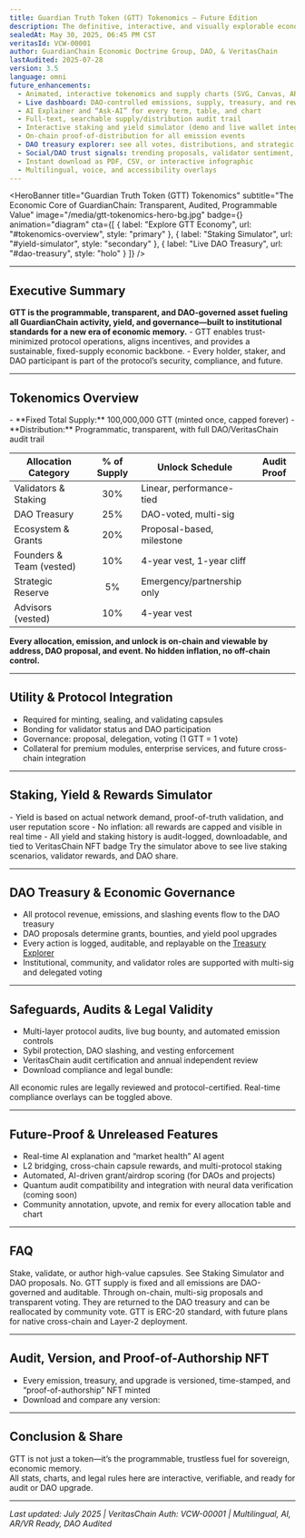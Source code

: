 ```yaml
---
title: Guardian Truth Token (GTT) Tokenomics — Future Edition
description: The definitive, interactive, and visually explorable economic design for the GTT—the native, DAO-governed, quantum-audited asset of GuardianChain.
sealedAt: May 30, 2025, 06:45 PM CST
veritasId: VCW-00001
author: GuardianChain Economic Doctrine Group, DAO, & VeritasChain
lastAudited: 2025-07-28
version: 3.5
language: omni
future_enhancements:
  - Animated, interactive tokenomics and supply charts (SVG, Canvas, AR-ready)
  - Live dashboard: DAO-controlled emissions, supply, treasury, and reward stats
  - AI Explainer and “Ask-AI” for every term, table, and chart
  - Full-text, searchable supply/distribution audit trail
  - Interactive staking and yield simulator (demo and live wallet integration)
  - On-chain proof-of-distribution for all emission events
  - DAO treasury explorer: see all votes, distributions, and strategic reserves in real time
  - Social/DAO trust signals: trending proposals, validator sentiment, market impact
  - Instant download as PDF, CSV, or interactive infographic
  - Multilingual, voice, and accessibility overlays
---
```


<HeroBanner
  title="Guardian Truth Token (GTT) Tokenomics"
  subtitle="The Economic Core of GuardianChain: Transparent, Audited, Programmable Value"
  image="/media/gtt-tokenomics-hero-bg.jpg"
  badge={<VeritasBadge id="VCW-00001" />}
  animation="diagram"
  cta={[
    { label: "Explore GTT Economy", url: "#tokenomics-overview", style: "primary" },
    { label: "Staking Simulator", url: "#yield-simulator", style: "secondary" },
    { label: "Live DAO Treasury", url: "#dao-treasury", style: "holo" }
  ]}
/>

<UtilityBar>
  <SectionTOC sticky scrollSpy animation="fade-in" />
  <QuickActions>
    <CopyButton text="guardian-global.com/whitepaper/gtt-tokenomics" />
    <ShareMenu platforms={["twitter", "linkedin", "telegram", "farcaster", "email"]} />
    <PDFExport />
    <VoiceToggle />
    <ThemeToggle />
    <TranslateMenu languages={["en", "es", "zh", "de", "fr", "ar", "hi", "jp"]} />
    <TextSizeToggle />
  </QuickActions>
</UtilityBar>

<LiveStats type="tokenomics" position="banner" />

---

## <span id="executive-summary">Executive Summary <InfoIcon /></span>
<Callout type="impact" icon="🪙">
  <b>GTT is the programmable, transparent, and DAO-governed asset fueling all GuardianChain activity, yield, and governance—built to institutional standards for a new era of economic memory.</b>
</Callout>
- GTT enables trust-minimized protocol operations, aligns incentives, and provides a sustainable, fixed-supply economic backbone.
- Every holder, staker, and DAO participant is part of the protocol’s security, compliance, and future.

<AIExplain section="executive-summary" />

---

## <span id="tokenomics-overview">Tokenomics Overview <ChartIcon /></span>
<AnimatedChart src="/media/gtt-supply-chart.svg" interactive />
- **Fixed Total Supply:** 100,000,000 GTT (minted once, capped forever)
- **Distribution:** Programmatic, transparent, with full DAO/VeritasChain audit trail

| Allocation Category         | % of Supply | Unlock Schedule             | Audit Proof |
|-----------------------------|:-----------:|-----------------------------|:-----------:|
| Validators & Staking        |    30%      | Linear, performance-tied    | <ProofLink id="validators" /> |
| DAO Treasury                |    25%      | DAO-voted, multi-sig        | <ProofLink id="dao" />        |
| Ecosystem & Grants          |    20%      | Proposal-based, milestone   | <ProofLink id="ecosystem" />  |
| Founders & Team (vested)    |    10%      | 4-year vest, 1-year cliff   | <ProofLink id="team" />       |
| Strategic Reserve           |     5%      | Emergency/partnership only  | <ProofLink id="reserve" />    |
| Advisors (vested)           |    10%      | 4-year vest                 | <ProofLink id="advisors" />   |

<Callout type="info" icon="💡">
  <b>Every allocation, emission, and unlock is on-chain and viewable by address, DAO proposal, and event. No hidden inflation, no off-chain control.</b>
</Callout>

---

## <span id="utility">Utility & Protocol Integration <RocketIcon /></span>
- Required for minting, sealing, and validating capsules
- Bonding for validator status and DAO participation
- Governance: proposal, delegation, voting (1 GTT = 1 vote)
- Collateral for premium modules, enterprise services, and future cross-chain integration

<AnimatedSVG src="/media/gtt-utility-flow.svg" />

---

## <span id="yield-simulator">Staking, Yield & Rewards Simulator <YieldIcon /></span>
<StakingSimulator />
- Yield is based on actual network demand, proof-of-truth validation, and user reputation score
- No inflation: all rewards are capped and visible in real time
- All yield and staking history is audit-logged, downloadable, and tied to VeritasChain NFT badge

<LiveStats type="yield" />
<Callout type="pro" icon="🧮">
  Try the simulator above to see live staking scenarios, validator rewards, and DAO share.
</Callout>

---

## <span id="dao-treasury">DAO Treasury & Economic Governance <DAOBadge /></span>
- All protocol revenue, emissions, and slashing events flow to the DAO treasury
- DAO proposals determine grants, bounties, and yield pool upgrades
- Every action is logged, auditable, and replayable on the [Treasury Explorer](/dao/treasury)
- Institutional, community, and validator roles are supported with multi-sig and delegated voting

<LiveVote proposal="treasury" />
<AuditTrail doc="gtt-tokenomics" />

---

## <span id="safeguards">Safeguards, Audits & Legal Validity <ShieldIcon /></span>
- Multi-layer protocol audits, live bug bounty, and automated emission controls
- Sybil protection, DAO slashing, and vesting enforcement
- VeritasChain audit certification and annual independent review
- Download compliance and legal bundle: <DownloadButton file="/docs/GTT_ComplianceBundle.pdf" />

<Callout type="legal" icon="⚖️">
  All economic rules are legally reviewed and protocol-certified. Real-time compliance overlays can be toggled above.
</Callout>

---

## <span id="future">Future-Proof & Unreleased Features <FutureIcon /></span>
- Real-time AI explanation and “market health” AI agent
- L2 bridging, cross-chain capsule rewards, and multi-protocol staking
- Automated, AI-driven grant/airdrop scoring (for DAOs and projects)
- Quantum audit compatibility and integration with neural data verification (coming soon)
- Community annotation, upvote, and remix for every allocation table and chart

---

## <span id="faq">FAQ <HelpIcon /></span>
<FAQ>
  <Question q="How do I earn GTT?">Stake, validate, or author high-value capsules. See Staking Simulator and DAO proposals.</Question>
  <Question q="Is there inflation?">No. GTT supply is fixed and all emissions are DAO-governed and auditable.</Question>
  <Question q="How is the DAO treasury managed?">Through on-chain, multi-sig proposals and transparent voting.</Question>
  <Question q="What happens to unused or slashed tokens?">They are returned to the DAO treasury and can be reallocated by community vote.</Question>
  <Question q="Is GTT ERC-20 or native?">GTT is ERC-20 standard, with future plans for native cross-chain and Layer-2 deployment.</Question>
</FAQ>

---

## <span id="audit">Audit, Version, and Proof-of-Authorship NFT <AuditIcon /></span>
- Every emission, treasury, and upgrade is versioned, time-stamped, and “proof-of-authorship” NFT minted
- Download and compare any version: <AuditTrail doc="gtt-tokenomics" />

---

## <span id="conclusion">Conclusion & Share <ShareIcon /></span>
GTT is not just a token—it’s the programmable, trustless fuel for sovereign, economic memory.  
All stats, charts, and legal rules here are interactive, verifiable, and ready for audit or DAO upgrade.

<ShareButtons />
<VoiceNarrationToggle />
<ThemeToggle />

---

_Last updated: July 2025 | VeritasChain Auth: VCW-00001 | Multilingual, AI, AR/VR Ready, DAO Audited_
